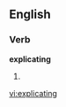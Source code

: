 ==English==

===Verb===
'''explicating'''

# {{present participle of|[[explicate]]}}

[[vi:explicating]]
